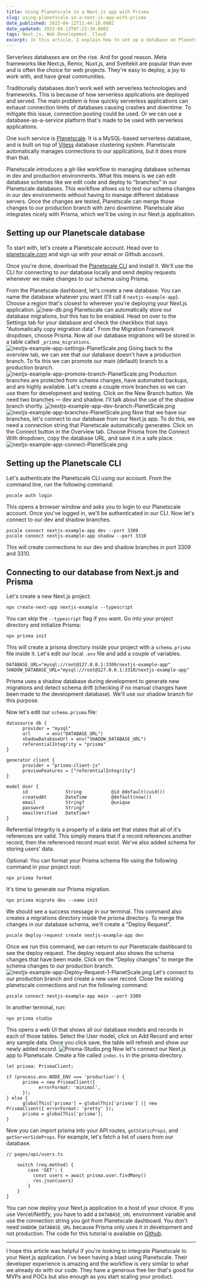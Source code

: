 ```yaml
---
title: Using Planetscale in a Next.js app with Prisma
slug: using-planetscale-in-a-next-js-app-with-prisma
date_published: 2022-04-12T11:44:16.000Z
date_updated: 2022-04-13T07:23:39.000Z
tags: Next.js, Web Development, Cloud
excerpt: In this article, I explain how to set up a database on Planetscale and how to connect a Next.js app to the database using Prisma.
---
```


Serverless databases are on the rise. And for good reason. Meta frameworks like Next.js, Remix, Nuxt.js, and Sveltekit are popular than ever and is often the choice for web projects. They're easy to deploy, a joy to work with, and have great communities.

Traditionally databases don't work well with serverless technologies and frameworks. This is because of how serverless applications are deployed and served. The main problem is how quickly serverless applications can exhaust connection limits of databases causing crashes and downtime. To mitigate this issue, connection pooling could be used. Or we can use a database-as-a-service platform that's made to be used with serverless applications.

One such service is [Planetscale](https://planetscale.com). It is a MySQL-based serverless database, and is built on top of [Vitess](https://vitess.io/) database clustering system. Planetscale automatically manages connections to our applications, but it does more than that.

Planetscale introduces a git-like workflow to managing database schemas in dev and production environments. What this means is we can edit database schemas like we edit code and deploy to "branches" in our Planetscale databases. This workflow allows us to test our schema changes in our dev environments without having to manage different database servers. Once the changes are tested, Planetscale can merge those changes to our production branch with zero downtime. Planetscale also integrates nicely with Prisma, which we'll be using in our Next.js application.

## Setting up our Planetscale database

To start with, let's create a Planetscale account. Head over to [planetscale.com](https://planetscale.com) and sign up with your email or Github account.

Once you're done, download the [Planetscale CLI](https://planetscale.com/cli) and install it. We'll use the CLI for connecting to our database locally and send deploy requests whenever we make changes to our schema using Prisma.

From the Planetscale dashboard, let's create a new database. You can name the database whatever you want (I'll call it `nextjs-example-app`). Choose a region that's closest to wherever you're deploying your Next.js application.
![new-db.png](https://cdn.hashnode.com/res/hashnode/image/upload/v1649763168496/5kzbZh6QQ.png)
Planetscale can automatically store our database migrations, but this has to be enabled. Head on over to the Settings tab for your database and check the checkbox that says "Automatically copy migration data". From the Migration Framework dropdown, choose Prisma. Now all our database migrations will be stored in a table called `_prisma_migrations`.
![nextjs-example-app-settings-PlanetScale.png](https://cdn.hashnode.com/res/hashnode/image/upload/v1649763184814/ChjdbPiSr.png)
Going back to the overview tab, we can see that our database doesn't have a production branch. To fix this we can promote our main (default) branch to a production branch.
![nextjs-example-app-promote-branch-PlanetScale.png](https://cdn.hashnode.com/res/hashnode/image/upload/v1649763387707/Z89W9S0v-.png)
Production branches are protected from schema changes, have automated backups, and are highly available. Let's create a couple more branches so we can use them for development and testing. Click on the New Branch button. We need two branches — dev and shadow. I'll talk about the use of the shadow branch shortly.
![nextjs-example-app-dev-branch-PlanetScale.png](https://cdn.hashnode.com/res/hashnode/image/upload/v1649763415513/Jbw9diBoe.png)![nextjs-example-app-branches-PlanetScale.png](https://cdn.hashnode.com/res/hashnode/image/upload/v1649763424687/4bt2nHzZN.png)
Now that we have our branches, let's connect to our database from our Next.js app. To do this, we need a connection string that Planetscale automatically generates. Click on the Connect button in the Overview tab. Choose Prisma from the Connect With dropdown, copy the database URL, and save it in a safe place.
![nextjs-example-app-connect-PlanetScale.png](https://cdn.hashnode.com/res/hashnode/image/upload/v1649763455464/FiBcPR4W1.png)
## Setting up the Planetscale CLI

Let's authenticate the Planetscale CLI using our account. From the command line, run the following command:

    pscale auth login
    

This opens a browser window and asks you to login to our Planetscale account. Once you've logged in, we'll be authenticated in our CLI. Now let's connect to our dev and shadow branches.

    pscale connect nextjs-example-app dev --port 3309
    pscale connect nextjs-example-app shadow --port 3310
    

This will create connections to our dev and shadow branches in port 3309 and 3310.

## Connecting to our database from Next.js and Prisma

Let's create a new Next.js project:

    npx create-next-app nextjs-example --typescript
    

You can skip the `--typescript` flag if you want. Go into your project directory and initialize Prisma:

    npx prisma init
    

This will create a prisma directory inside your project with a `schema.prisma` file inside it. Let's edit our local `.env` file and add a couple of variables.

    DATABASE_URL="mysql://root@127.0.0.1:3309/nextjs-example-app"
    SHADOW_DATABASE_URL="mysql://root@127.0.0.1:3310/nextjs-example-app"
    

Prisma uses a shadow database during development to generate new migrations and detect schema drift (checking if no manual changes have been made to the development database). We'll use our shadow branch for this purpose.

Now let's edit our `schema.prisma` file:

    datasource db {
          provider = "mysql"
          url      = env("DATABASE_URL")
          shadowDatabaseUrl = env("SHADOW_DATABASE_URL")
          referentialIntegrity = "prisma"
    }
        
    generator client {
          provider = "prisma-client-js"
          previewFeatures = ["referentialIntegrity"]
    }
        
    model User {
          id              String           @id @default(cuid())
          createdAt       DateTime         @default(now())
          email           String?          @unique
          password        String?
          emailVerified   DateTime?
    }
    

Referential Integrity is a property of a data set that states that all of it's references are valid. This simply means that if a record references another record, then the referenced record must exist. We've also added schema for storing users' data.

Optional: You can format your Prisma schema file using the following command in your project root:

    npx prisma format
    

It's time to generate our Prisma migration.

    npx prisma migrate dev --name init
    

We should see a success message in our terminal. This command also creates a migrations directory inside the prisma directory. To merge the changes in our database schema, we'll create a "Deploy Request".

    pscale deploy-request create nextjs-example-app dev
    

Once we run this command, we can return to our Planetscale dashboard to see the deploy request. The deploy request also shows the schema changes that have been made. Click on the "Deploy changes" to merge the schema changes to our production branch.
![nextjs-example-app-Deploy-Request-1-PlanetScale.png](https://cdn.hashnode.com/res/hashnode/image/upload/v1649763517837/UxMYEVFCK.png)
Let's connect to our production branch and create a new user record. Close the existing planetscale connections and run the following command:

    pscale connect nextjs-example-app main --port 3309
    

In another terminal, run:

    npx prisma studio
    

This opens a web UI that shows all our database models and records in each of those tables. Select the User model, click on Add Record and enter any sample data. Once you click save, the table will refresh and show our newly added record.
![Prisma-Studio.png](https://cdn.hashnode.com/res/hashnode/image/upload/v1649763563787/B8-sWTYm2.png)
Now let's connect our Next.js app to Planetscale. Create a file called `index.ts` in the prisma directory.

        
    let prisma: PrismaClient;
        
    if (process.env.NODE_ENV === 'production') {
          prisma = new PrismaClient({
                errorFormat: 'minimal',
          });
    } else {
          globalThis['prisma'] = globalThis['prisma'] || new PrismaClient({ errorFormat: 'pretty' });
          prisma = globalThis['prisma'];
    }
        
    

Now you can import prisma into your API routes, `getStaticProps`, and `getServerSideProps`. For example, let's fetch a list of users from our database.

    // pages/api/users.ts
        
        switch (req.method) {
            case 'GET': {
              const users = await prisma.user.findMany()
              res.json(users)
            }
        }
    }
    

You can now deploy your Next.js application to a host of your choice. If you use Vercel/Netlify, you have to add a `DATABASE_URL` environment variable and use the connection string you got from Planetscale dashboard. You don't need `SHADOW_DATABASE_URL` because Prisma only uses it in development and not production. The code for this tutorial is available on [Github](https://github.com/ilangorajagopal/nextjs-platnetscale-example).

---

I hope this article was helpful if you're looking to integrate Planetscale to your Next.js application. I've been having a blast using Planetscale. Their developer experience is amazing and the workflow is very similar to what we already do with our code. They have a generous free tier that's good for MVPs and POCs but also enough as you start scaling your product.

